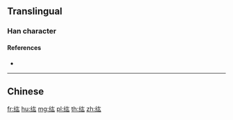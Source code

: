 {{character info/new}}
{{also|紘}}
==Translingual==

===Han character===
{{Han char|rn=120|rad=纟|as=04|sn=7|four=|canj=VMKI|ids=⿰纟厷}}

====References====
* {{Han ref|kx=0944.251|hdz=53370.061|uh=7EAE|ud=32430}}

----

==Chinese==
{{zh-see|紘}}

[[fr:纮]]
[[hu:纮]]
[[mg:纮]]
[[pl:纮]]
[[th:纮]]
[[zh:纮]]